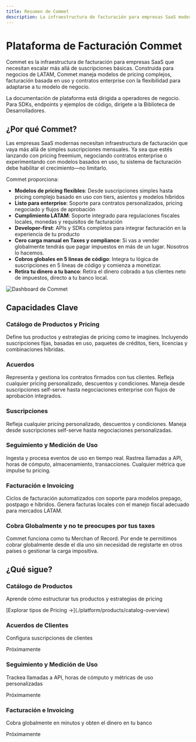 ```yaml
---
title: Resumen de Commet
description: La infraestructura de facturación para empresas SaaS modernas
---
```



# Plataforma de Facturación Commet

Commet es la infraestructura de facturación para empresas SaaS que necesitan escalar más allá de suscripciones básicas. Construida para negocios de LATAM, Commet maneja modelos de pricing complejos, facturación basada en uso y contratos enterprise con la flexibilidad para adaptarse a tu modelo de negocio.

<Callout type="info">
La documentación de plataforma está dirigida a operadores de negocio. Para SDKs, endpoints y ejemplos de código, dirígete a la Biblioteca de Desarrolladores.
</Callout>

## ¿Por qué Commet?

Las empresas SaaS modernas necesitan infraestructura de facturación que vaya más allá de simples suscripciones mensuales. Ya sea que estés lanzando con pricing freemium, negociando contratos enterprise o experimentando con modelos basados en uso, tu sistema de facturación debe habilitar el crecimiento—no limitarlo.

Commet proporciona:

- **Modelos de pricing flexibles**: Desde suscripciones simples hasta pricing complejo basado en uso con tiers, asientos y modelos híbridos
- **Listo para enterprise**: Soporte para contratos personalizados, pricing negociado y flujos de aprobación
- **Cumplimiento LATAM**: Soporte integrado para regulaciones fiscales locales, monedas y requisitos de facturación
- **Developer-first**: APIs y SDKs completos para integrar facturación en la experiencia de tu producto
- **Cero carga manual en Taxes y compliance**: Si vas a vender globalmente tendrás que pagar impuestos en más de un lugar. Nosotros lo hacemos.
- **Cobros globales en 5 lineas de código**: Integra tu lógica de suscripciones en 5 lineas de código y comienza a monetizar.
- **Retira tu dinero a tu banco**: Retira el dinero cobrado a tus clientes neto de impuestos, directo a tu banco local.

![Dashboard de Commet](/images/dashboard.png)


## Capacidades Clave

### Catálogo de Productos y Pricing
Define tus productos y estrategias de pricing como te imagines. Incluyendo suscripciones fijas, basadas en uso, paquetes de créditos, tiers, licencias y combinaciones híbridas.

### Acuerdos
Representa y gestiona los contratos firmados con tus clientes. Refleja cualquier pricing personalizado, descuentos y condiciones. Maneja desde suscripciones self-serve hasta negociaciones enterprise con flujos de aprobación integrados.

### Suscripciones
Refleja cualquier pricing personalizado, descuentos y condiciones. Maneja desde suscripciones self-serve hasta negociaciones personalizadas.


### Seguimiento y Medición de Uso
Ingesta y procesa eventos de uso en tiempo real. Rastrea llamadas a API, horas de cómputo, almacenamiento, transacciones. Cualquier métrica que impulse tu pricing.

### Facturación e Invoicing
Ciclos de facturación automatizados con soporte para modelos prepago, postpago e híbridos. Genera facturas locales con el manejo fiscal adecuado para mercados LATAM.

### Cobra Globalmente y no te preocupes por tus taxes
Commet funciona como tu Merchan of Record. Por ende te permitimos cobrar globalmente desde el día uno sin necesidad de registarte en otros países o gestionar la carga impositiva.

## ¿Qué sigue?

<div className="grid grid-cols-1 md:grid-cols-2 gap-4">
  <div className="border rounded-lg p-4">
    <h3 className="font-semibold mt-0">Catálogo de Productos</h3>
    <p className="text-sm text-muted-foreground">Aprende cómo estructurar tus productos y estrategias de pricing</p>
    <p className="text-sm">[Explorar tipos de Pricing →](./platform/products/catalog-overview)</p>
  </div>

  <div className="border rounded-lg p-4 opacity-50 cursor-not-allowed">
    <h3 className="font-semibold mt-0">Acuerdos de Clientes</h3>
    <p className="text-sm text-muted-foreground">Configura suscripciones de clientes</p>
    <p className="text-sm text-muted-foreground">Próximamente</p>
  </div>

  <div className="border rounded-lg p-4 opacity-50 cursor-not-allowed">
    <h3 className="font-semibold mt-0">Seguimiento y Medición de Uso</h3>
    <p className="text-sm text-muted-foreground">Trackea llamadas a API, horas de cómputo y métricas de uso personalizadas</p>
    <p className="text-sm text-muted-foreground">Próximamente</p>
  </div>

  <div className="border rounded-lg p-4 opacity-50 cursor-not-allowed">
    <h3 className="font-semibold mt-0">Facturación e Invoicing</h3>
    <p className="text-sm text-muted-foreground">Cobra globalmente en minutos y obten el dinero en tu banco</p>
    <p className="text-sm text-muted-foreground">Próximamente</p>
  </div>
</div>
